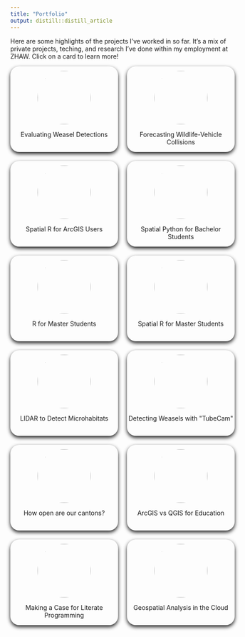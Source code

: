 ```yaml
---
title: "Portfolio"
output: distill::distill_article
---
```




<style>

.grid-research{
  display: grid;
  grid-template-columns: repeat(auto-fill, minmax(10rem, 1fr));
  grid-gap: 20px;
  text-align: center;
  grid-auto-rows: 1fr;

}

.grid-research img{
  width: 120px;
  border-radius: 100%;

}

.grid-research > div{
  box-shadow: 0 4px 8px 0;
  border-radius: 20px;
  padding-top: 10px;
  position:relative;
}


.grid-research > div >a{
  position:absolute; 
  width:100%;
  height:100%;
  top:0;
  left: 0;
  z-index: 1;
  display:flex;
  justify-content:center;
  align-items:center;"
}



</style>


Here are some highlights of the projects I've worked in so far. It's a mix of private projects, teching, and research I've done within my employment at ZHAW. Click on a card to learn more!

```{=html}

<div class="grid-research">

  <div>
    <img src="images/hermelin.png"> 
    <p>Evaluating Weasel Detections</p>
    <a href="https://erfolgskontrolle.wieselundco.ch/" target="_blank"></a>
  </div>  
  <div>
    <img src="images/reh-strasse.png"> <!-- https://pixabay.com/photos/landscape-forest-trees-woods-road-2550393/ -->
    <p>Forecasting Wildlife-Vehicle Collisions</p>
    <a href="https://www.zhaw.ch/de/lsfm/institute-zentren/iunr/geooekologie/geoinformatik/projekte/praevention-von-wildtierunfaellen-auf-verkehrsinfrastrukturen/" target="_blank"></a>
  </div>  
  <div>
    <img src="images/arc2r.svg"> 
    <p>Spatial R for ArcGIS Users</p>
    <a href="https://arc2r.github.io/book" target="_blank"></a>
  </div>
  <div>
    <img src="images/coding_in_GIS2_fixed.png">
    <p>Spatial Python for Bachelor Students</p>
    <a href="https://modul-agi.github.io" target="_blank"></a>
  </div>  
  <div>
    <img src="images/research-methods.png">
    <p>R for Master Students</p>
    <a href="https://researchmethods-zhaw.github.io/" target="_blank"></a>
  </div>  
  <div>
    <img src="images/patterns-and-trends2.png">
    <p>Spatial R for Master Students</p>
    <a href="https://computationalmovementanalysis.github.io/" target="_blank"></a>
  </div>  
  <div>
    <img src="images/lidar.png">
    <p>LIDAR to Detect Microhabitats</p>
    <a href="https://digitalcollection.zhaw.ch/handle/11475/22837" target="_blank"></a>
  </div>  
  <div>
    <img src="images/tubecam_small.png">
    <p>Detecting Weasels with "TubeCam"</p>
    <a href="https://www.zhaw.ch/en/lsfm/institute-zentren/iunr/geooekologie/wildtiermanagement/referenzprojekte/tubecam/" target="_blank"></a>
  </div>  
    <div>
    <img src="images/cantons.png">
    <p>How open are our cantons?</p>
    <a href="/apps/geodienste-kantone/" target="_blank"></a>
  </div> 
  <div>
    <img src="images/arcgis-vs-qgis.png">
    <p>ArcGIS vs QGIS for Education</p>
    <a href="/blog/2022-11-30-ArcGIS-vs-QGIS/" target="_blank"></a>
  </div> 
  <div>
    <img src="images/bookdown.png">
    <p>Making a Case for Literate Programming</p>
    <a href="/literate-programming-bookdown/" target="_blank"></a>
  </div> 
  <div>
    <img src="images/geospatial-cloud.png">
    <p>Geospatial Analysis in the Cloud</p>
    <a href="https://remote-sensing-zhaw.github.io/google-earth-engine-intro/" target="_blank"></a>
  </div> 
</div>

```